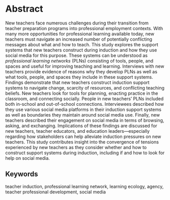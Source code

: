 # Abstract

New teachers face numerous challenges during their transition from teacher preparation programs into professional employment contexts. With many more opportunities for professional learning available today, new teachers must navigate an increased number of potentially conflicting messages about what and how to teach. This study explores the support systems that new teachers construct during induction and how they use social media for this purpose. These systems can be understood as *professional learning networks* (PLNs) consisting of tools, people, and spaces and useful for improving teaching and learning. Interviews with new teachers provide evidence of reasons why they develop PLNs as well as what tools, people, and spaces they include in these support systems. Findings demonstrate that new teachers construct induction support systems to navigate change, scarcity of resources, and conflicting teaching beliefs. New teachers look for tools for planning, enacting practice in the classroom, and connecting socially. People in new teachers’ PLNs included both in-school and out-of-school connections. Interviewees described how they use various social media platforms in their induction support systems as well as boundaries they maintain around social media use. Finally, new teachers described their engagement on social media in terms of browsing, asking, and exchanging. Implications of these findings are discussed for new teachers, teacher educators, and education leaders—especially regarding how stakeholders can help alleviate induction pressures on new teachers. This study contributes insight into the convergence of tensions experienced by new teachers as they consider whether and how to construct support systems during induction, including if and how to look for help on social media.

## Keywords

teacher induction, professional learning network, learning ecology, agency, teacher professional development, social media
